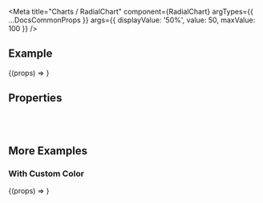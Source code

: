 
<Meta
  title="Charts /  RadialChart"
  component={RadialChart}
  argTypes={{
    ...DocsCommonProps
  }}
  args={{
    displayValue: '50%',
    value: 50,
    maxValue: 100
  }}
/>

<DocsHeader />

## Example

<Canvas>
  <Story name="Default">{(props) => <RadialChart {...props} />}</Story>
</Canvas>

## Properties

<ArgsTable story="Default" />

<br />
<br />

## More Examples

### With Custom Color

<Canvas>
  <Story name="With Custom Color" args={{ color: '#f0ab00' }}>
    {(props) => <RadialChart {...props} />}
  </Story>
</Canvas>

